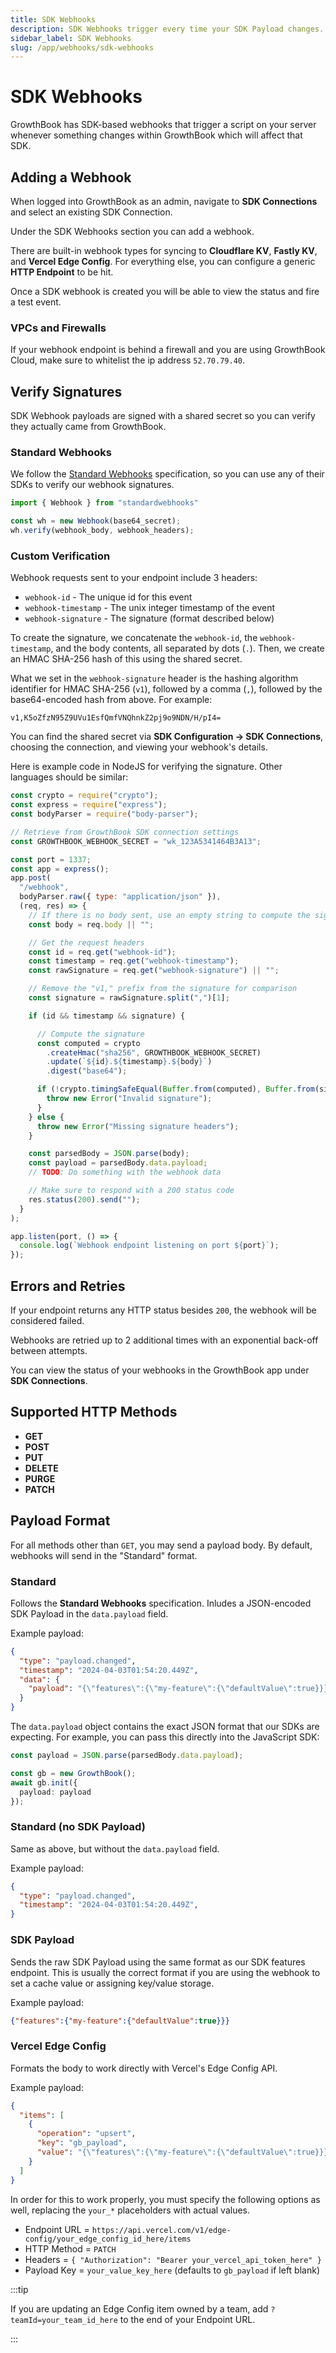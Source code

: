 ```yaml
---
title: SDK Webhooks
description: SDK Webhooks trigger every time your SDK Payload changes.
sidebar_label: SDK Webhooks
slug: /app/webhooks/sdk-webhooks
---
```


# SDK Webhooks

GrowthBook has SDK-based webhooks that trigger a script on your server whenever something changes within GrowthBook which will affect that SDK.

## Adding a Webhook

When logged into GrowthBook as an admin, navigate to **SDK Connections** and select an existing SDK Connection.

Under the SDK Webhooks section you can add a webhook.

There are built-in webhook types for syncing to **Cloudflare KV**, **Fastly KV**, and **Vercel Edge Config**. For everything else, you can configure a generic **HTTP Endpoint** to be hit.

Once a SDK webhook is created you will be able to view the status and fire a test event.

### VPCs and Firewalls

If your webhook endpoint is behind a firewall and you are using GrowthBook Cloud, make sure to whitelist the ip address `52.70.79.40`.

## Verify Signatures

SDK Webhook payloads are signed with a shared secret so you can verify they actually came from GrowthBook.

### Standard Webhooks

We follow the [Standard Webhooks](https://www.standardwebhooks.com/) specification, so you can use any of their SDKs to verify our webhook signatures.

```ts
import { Webhook } from "standardwebhooks"

const wh = new Webhook(base64_secret);
wh.verify(webhook_body, webhook_headers);
```

### Custom Verification

Webhook requests sent to your endpoint include 3 headers:

- `webhook-id` - The unique id for this event
- `webhook-timestamp` - The unix integer timestamp of the event
- `webhook-signature` - The signature (format described below)

To create the signature, we concatenate the `webhook-id`, the `webhook-timestamp`, and the body contents, all separated by dots (`.`). Then, we create an HMAC SHA-256 hash of this using the shared secret.

What we set in the `webhook-signature` header is the hashing algorithm identifier for HMAC SHA-256 (`v1`), followed by a comma (`,`), followed by the base64-encoded hash from above. For example:

```
v1,K5oZfzN95Z9UVu1EsfQmfVNQhnkZ2pj9o9NDN/H/pI4=
```

You can find the shared secret via **SDK Configuration → SDK Connections**, choosing the connection, and viewing your webhook's details.

Here is example code in NodeJS for verifying the signature. Other languages should be similar:

```js
const crypto = require("crypto");
const express = require("express");
const bodyParser = require("body-parser");

// Retrieve from GrowthBook SDK connection settings
const GROWTHBOOK_WEBHOOK_SECRET = "wk_123A5341464B3A13";

const port = 1337;
const app = express();
app.post(
  "/webhook",
  bodyParser.raw({ type: "application/json" }),
  (req, res) => {
    // If there is no body sent, use an empty string to compute the signature
    const body = req.body || "";

    // Get the request headers
    const id = req.get("webhook-id");
    const timestamp = req.get("webhook-timestamp");
    const rawSignature = req.get("webhook-signature") || "";

    // Remove the "v1," prefix from the signature for comparison
    const signature = rawSignature.split(",")[1];

    if (id && timestamp && signature) {

      // Compute the signature
      const computed = crypto
        .createHmac("sha256", GROWTHBOOK_WEBHOOK_SECRET)
        .update(`${id}.${timestamp}.${body}`)
        .digest("base64");

      if (!crypto.timingSafeEqual(Buffer.from(computed), Buffer.from(signature))) {
        throw new Error("Invalid signature");
      }
    } else {
      throw new Error("Missing signature headers");
    }

    const parsedBody = JSON.parse(body);
    const payload = parsedBody.data.payload;
    // TODO: Do something with the webhook data

    // Make sure to respond with a 200 status code
    res.status(200).send("");
  }
);

app.listen(port, () => {
  console.log(`Webhook endpoint listening on port ${port}`);
});
```

## Errors and Retries

If your endpoint returns any HTTP status besides `200`, the webhook will be considered failed.

Webhooks are retried up to 2 additional times with an exponential back-off between attempts.

You can view the status of your webhooks in the GrowthBook app under **SDK Connections**.

## Supported HTTP Methods

- **GET**
- **POST**
- **PUT**
- **DELETE**
- **PURGE**
- **PATCH**

## Payload Format

For all methods other than `GET`, you may send a payload body. By default, webhooks will send in the "Standard" format.

### Standard

Follows the **Standard Webhooks** specification. Inludes a JSON-encoded SDK Payload in the `data.payload` field.

Example payload:

```json
{
  "type": "payload.changed",
  "timestamp": "2024-04-03T01:54:20.449Z",
  "data": {
    "payload": "{\"features\":{\"my-feature\":{\"defaultValue\":true}}}"
  }
}
```

The `data.payload` object contains the exact JSON format that our SDKs are expecting. For example, you can pass this directly into the JavaScript SDK:

```ts
const payload = JSON.parse(parsedBody.data.payload);

const gb = new GrowthBook();
await gb.init({
  payload: payload
});
```

### Standard (no SDK Payload)

Same as above, but without the `data.payload` field.

Example payload:

```json
{
  "type": "payload.changed",
  "timestamp": "2024-04-03T01:54:20.449Z",
}
```

### SDK Payload

Sends the raw SDK Payload using the same format as our SDK features endpoint. This is usually the correct format if you are using the webhook to set
a cache value or assigning key/value storage.

Example payload:

```json
{"features":{"my-feature":{"defaultValue":true}}}
```

### Vercel Edge Config

Formats the body to work directly with Vercel's Edge Config API.

Example payload:

```json
{
  "items": [
    {
      "operation": "upsert",
      "key": "gb_payload",
      "value": "{\"features\":{\"my-feature\":{\"defaultValue\":true}}}"
    }
  ]
}
```

In order for this to work properly, you must specify the following options as well, replacing the `your_*` placeholders with actual values.

- Endpoint URL = `https://api.vercel.com/v1/edge-config/your_edge_config_id_here/items`
- HTTP Method = `PATCH`
- Headers = `{ "Authorization": "Bearer your_vercel_api_token_here" }`
- Payload Key = `your_value_key_here` (defaults to `gb_payload` if left blank)

:::tip

If you are updating an Edge Config item owned by a team, add `?teamId=your_team_id_here` to the end of your Endpoint URL.

:::
